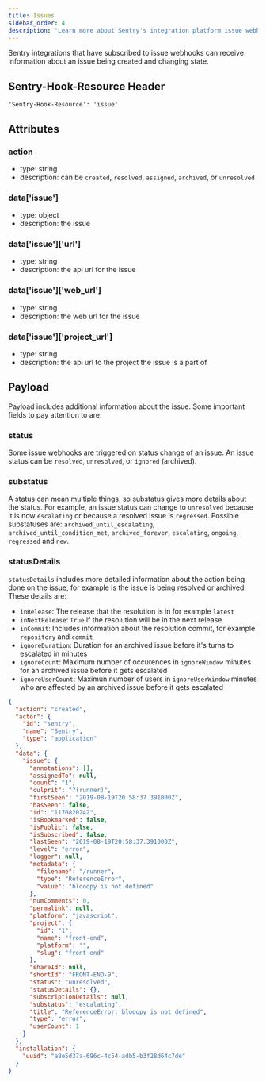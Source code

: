 ```yaml
---
title: Issues
sidebar_order: 4
description: "Learn more about Sentry's integration platform issue webhooks."
---
```


Sentry integrations that have subscribed to issue webhooks can receive information about an issue being created and changing state.

## Sentry-Hook-Resource Header

`'Sentry-Hook-Resource': 'issue'`

## Attributes

### action

- type: string
- description: can be `created`, `resolved`, `assigned`, `archived`, or `unresolved`

### data['issue']

- type: object
- description: the issue

### data['issue']['url']

- type: string
- description: the api url for the issue

### data['issue']['web_url']

- type: string
- description: the web url for the issue

### data['issue']['project_url']

- type: string
- description: the api url to the project the issue is a part of

## Payload

Payload includes additional information about the issue. Some important fields to pay attention to are:

### status
Some issue webhooks are triggered on status change of an issue. An issue status can be `resolved`, `unresolved`, or `ignored` (archived).

### substatus
A status can mean multiple things, so substatus gives more details about the status. For example, an issue status can change to `unresolved` because it is now `escalating` or because a resolved issue is `regressed`. Possible substatuses are: `archived_until_escalating`, `archived_until_condition_met`, `archived_forever`, `escalating`, `ongoing`, `regressed` and `new`.

### statusDetails
`statusDetails` includes more detailed information about the action being done on the issue, for example is the issue is being resolved or archived. These details are:
* `inRelease`: The release that the resolution is in for example `latest`
* `inNextRelease`: `True` if the resolution will be in the next release
* `inCommit`: Includes information about the resolution commit, for example `repository` and `commit`
* `ignoreDuration`: Duration for an archived issue before it's turns to escalated in minutes
* `ignoreCount`: Maximum number of occurences in `ignoreWindow` minutes for an archived issue before it gets escalated                                 
* `ignoreUserCount`: Maximun number of users in `ignoreUserWindow` minutes who are affected by an archived issue before it gets escalated

```json
{
  "action": "created",
  "actor": {
    "id": "sentry",
    "name": "Sentry",
    "type": "application"
  },
  "data": {
    "issue": {
      "annotations": [],
      "assignedTo": null,
      "count": "1",
      "culprit": "?(runner)",
      "firstSeen": "2019-08-19T20:58:37.391000Z",
      "hasSeen": false,
      "id": "1170820242",
      "isBookmarked": false,
      "isPublic": false,
      "isSubscribed": false,
      "lastSeen": "2019-08-19T20:58:37.391000Z",
      "level": "error",
      "logger": null,
      "metadata": {
        "filename": "/runner",
        "type": "ReferenceError",
        "value": "blooopy is not defined"
      },
      "numComments": 0,
      "permalink": null,
      "platform": "javascript",
      "project": {
        "id": "1",
        "name": "front-end",
        "platform": "",
        "slug": "front-end"
      },
      "shareId": null,
      "shortId": "FRONT-END-9",
      "status": "unresolved",
      "statusDetails": {},
      "subscriptionDetails": null,
      "substatus": "escalating",
      "title": "ReferenceError: blooopy is not defined",
      "type": "error",
      "userCount": 1
    }
  },
  "installation": {
    "uuid": "a8e5d37a-696c-4c54-adb5-b3f28d64c7de"
  }
}
```
